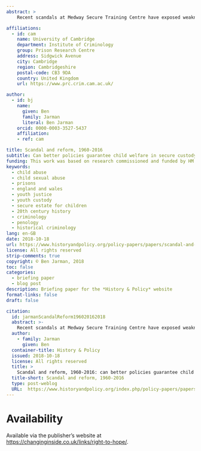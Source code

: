 ```yaml
---
abstract: >
    Recent scandals at Medway Secure Training Centre have exposed weaknesses in the legal protections available to children in custody in the youth justice system. This is despite the fact that since the late 1990s, safeguarding and child protection in places of child custody have been significantly reformed and expanded in scope. Under new regimes of safeguarding, policy compliance has sometimes become the priority, with the effectiveness of properly-applied policy not being questioned. In this context, new and developing risks of abuse have gone unrecognised. Historical research helps us to see how past safeguards, which had previously been assumed to be effective, had in fact broken down. This usually happened not only as the result of misconduct by ‘bad apples’. Instead, the actions of ‘bad apples’ usually occurred within unhealthy institutional cultures in which staff used abusive methods such as bullying and violence to secure legitimate outcomes such as the maintenance of order. Such methods were often resorted to at times of institutional pressure, for example during periods of overcrowding or budgetary constraint. Those charged with managing and monitoring conditions in youth custody often gave such methods their tacit endorsement, evaluating them not in terms of individual children’s welfare, but in terms of institutional priorities. In such morally compromised climates, ‘bad apples’ were able to pursue wholly illegitimate and indefensible ends – such as the sexual abuse and exploitation of children and young people – with impunity. Understanding the cultural contexts of past abuse highlights the dangers of complacency regarding today’s safeguarding policies. Despite the more proactive safeguards implemented since 2000, unhealthy occupational cultures – featuring confusion over institutional goals, low staff morale, hierarchical management structures, and institutional isolation – have not been eliminated from the secure estate. The implication is that custodial institutions for children are inherently risky environments, particularly where they are not explicitly organised around an ethos of care, or where wider organisational priorities (such as the need for cost efficiencies) clash with that ethos. Youth custody therefore must remain a minimal last resort, used where there is no non-custodial alternative.

affiliations:
  - id: cam
    name: University of Cambridge
    department: Institute of Criminology
    group: Prison Research Centre
    address: Sidgwick Avenue
    city: Cambridge
    region: Cambridgeshire
    postal-code: CB3 9DA
    country: United Kingdom
    url: https://www.prc.crim.cam.ac.uk/

author:
  - id: bj
    name:
      given: Ben
      family: Jarman
      literal: Ben Jarman
    orcid: 0000-0003-3527-5437
    affiliation:
    - ref: cam

title: Scandal and reform, 1960-2016
subtitle: Can better policies guarantee child welfare in secure custody?
funding: This work was based on research commissioned and funded by HM Prison and Probation Service, reference RG 92270.
keywords:
  - child abuse
  - child sexual abuse
  - prisons
  - england and wales
  - youth justice
  - youth custody
  - secure estate for children
  - 20th century history
  - criminology
  - penology
  - historical criminology
lang: en-GB
date: 2018-10-18
url: https://www.historyandpolicy.org/policy-papers/papers/scandal-and-reform-1960-2016-better-policies-child-welfare-secure-custody
license: All rights reserved
strip-comments: true
copyright: © Ben Jarman, 2018
toc: false
categories:
  - briefing paper
  - blog post
description: Briefing paper for the *History & Policy* website
format-links: false
draft: false

citation:
  id: jarmanScandalReform196020162018
  abstract: >-
    Recent scandals at Medway Secure Training Centre have exposed weaknesses in the legal protections available to children in custody in the youth justice system. This is despite the fact that since the late 1990s, safeguarding and child protection in places of child custody have been significantly reformed and expanded in scope. Under new regimes of safeguarding, policy compliance has sometimes become the priority, with the effectiveness of properly-applied policy not being questioned. In this context, new and developing risks of abuse have gone unrecognised. Historical research helps us to see how past safeguards, which had previously been assumed to be effective, had in fact broken down. This usually happened not only as the result of misconduct by ‘bad apples’. Instead, the actions of ‘bad apples’ usually occurred within unhealthy institutional cultures in which staff used abusive methods such as bullying and violence to secure legitimate outcomes such as the maintenance of order. Such methods were often resorted to at times of institutional pressure, for example during periods of overcrowding or budgetary constraint. Those charged with managing and monitoring conditions in youth custody often gave such methods their tacit endorsement, evaluating them not in terms of individual children’s welfare, but in terms of institutional priorities. In such morally compromised climates, ‘bad apples’ were able to pursue wholly illegitimate and indefensible ends – such as the sexual abuse and exploitation of children and young people – with impunity. Understanding the cultural contexts of past abuse highlights the dangers of complacency regarding today’s safeguarding policies. Despite the more proactive safeguards implemented since 2000, unhealthy occupational cultures – featuring confusion over institutional goals, low staff morale, hierarchical management structures, and institutional isolation – have not been eliminated from the secure estate. The implication is that custodial institutions for children are inherently risky environments, particularly where they are not explicitly organised around an ethos of care, or where wider organisational priorities (such as the need for cost efficiencies) clash with that ethos. Youth custody therefore must remain a minimal last resort, used where there is no non-custodial alternative.
  author:
    - family: Jarman
      given: Ben
  container-title: History & Policy
  issued: 2018-10-18
  license: All rights reserved
  title: >
    Scandal and reform, 1960-2016: can better policies guarantee child welfare in secure custody?
  title-short: Scandal and reform, 1960-2016
  type: post-weblog
  URL:  https://www.historyandpolicy.org/index.php/policy-papers/papers/scandal-and-reform-1960-2016-better-policies-child-welfare-secure-custody
---
```


# Availability

Available via the publisher's website at <https://changinginside.co.uk/links/right-to-hope/>.